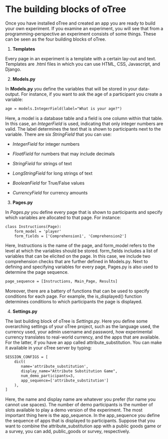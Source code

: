 # The building blocks of oTree

Once you have installed oTree and created an app you are ready to build your own experiment. If you examine an experiment, you will see that from a programming-perspective an experiment consists of some things. These can be seen as the four building blocks of oTree.

1.  **Templates**

Every page in an experiment is a template with a certain lay-out and text. Templates are .html files in which you can use HTML, CSS, Javascript, and Django.

2.  **Models.py**

In **Models.py** you define the variables that will be stored in your data-output. For instance, if you want to ask the age of a participant you create a variable:

``` default
age = models.IntegerField(label="What is your age?")
```

Here, a model is a database table and a field is one column within that table. In this case, an *IntegerField* is used, indicating that only integer numbers are valid. The label determines the text that is shown to participants next to the variable. There are six *StringField* that you can use:

-   *IntegerField* for integer numbers

-   *FloatField* for numbers that may include decimals

-   *StringField* for strings of text

-   *LongStringField* for long strings of text

-   *BooleanField* for True/False values

-   *CurrencyField* for currency amounts

3.  **Pages.py**

In *Pages.py* you define every page that is shown to participants and specify which variables are allocated to that page. For instance:

``` default
class Instructions(Page):
    form_model = 'player'
    form_fields = ['Comprehension1', 'Comprehension2']
```

Here, Instructions is the name of the page, and form_model refers to the level at which the variables should be stored. form_fields includes a list of variables that can be elicited on the page. In this case, we include two comprehension checks that are further defined in Models.py. Next to defining and specifying variables for every page, Pages.py is also used to determine the page sequence.

``` default
page_sequence = [Instructions, Main_Page, Results]
```

Moreover, there are a battery of functions that can be used to specify conditions for each page. For example, the is_displayed() function determines conditions to which participants the page is displayed.

4.  **Settings.py**

The last building block of oTree is *Settings.py*. Here you define some overarching settings of your oTree project, such as the language used, the currency used, your admin username and password, how experimental currency translates to real-world currency, and the apps that are available. For the latter, if you have an app called attribute_substitution. You can make it available in your oTree server by typing:

``` default
SESSION_CONFIGS = [
    dict(
       name='attribute_substitution',
       display_name="Attribute Substitution Game",
       num_demo_participants=3,
       app_sequence=['attribute_substitution']
    ),
]
```

Here, the name and display name are whatever you prefer (for name you cannot use spaces). The number of demo participants is the number of slots available to play a demo version of the experiment. The most important thing here is the app_sequence. In the app_sequence you define the sequence of apps that is displayed to participants. Suppose that you want to combine the attribute_substitution app with a public goods game or a survey, you can add, public_goods or survey, respectively.
